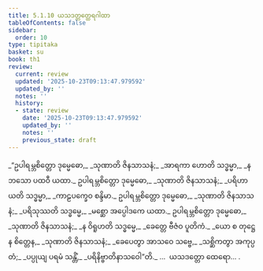 ```yaml
---
title: 5.1.10 ယသဒတ္တတ္ထေရဂါထာ
tableOfContents: false
sidebar:
  order: 10
type: tipitaka
basket: su
book: th1
review:
  current: review
  updated: '2025-10-23T09:13:47.979592'
  updated_by: ''
  notes: ''
  history:
  - state: review
    date: '2025-10-23T09:13:47.979592'
    updated_by: ''
    notes: ''
    previous_state: draft
---
```



<ReviewStatus review={frontmatter.review} showDetails={true} />

<HypothesisAnnotation frontmatter={frontmatter} />

<DynamicBreadcrumb />

<Division number="360" book="th1" e="ch" v="19" p="279">

<Paragraph number="621" type="verses" book="th1">
_“ဥပါရမ္ဘစိတ္တော ဒုမ္မေဓော,_  
_သုဏာတိ ဇိနသာသနံ;_  
_အာရကာ ဟောတိ သဒ္ဓမ္မာ,_  
_နဘသော ပထဝီ ယထာ._  

</Paragraph>

</Division>
<Division number="361" book="th1" e="ch" v="19" p="279">

<Paragraph number="622" type="verses" book="th1">
ဥပါရမ္ဘစိတ္တော ဒုမ္မေဓော,_  
_သုဏာတိ ဇိနသာသနံ;_  
_ပရိဟာယတိ သဒ္ဓမ္မာ,_  
_ကာဠပက္ခေဝ စန္ဒိမာ._  

</Paragraph>

</Division>
<Division number="362" book="th1" e="ch" v="19" p="279">

<Paragraph number="623" type="verses" book="th1">
ဥပါရမ္ဘစိတ္တော ဒုမ္မေဓော,_  
_သုဏာတိ ဇိနသာသနံ;_  
_ပရိသုဿတိ သဒ္ဓမ္မေ,_  
_မစ္ဆော အပ္ပေါဒကေ ယထာ._  

</Paragraph>

</Division>
<Division number="363" book="th1" e="ch" v="19" p="279">

<Paragraph number="624" type="verses" book="th1">
ဥပါရမ္ဘစိတ္တော ဒုမ္မေဓော,_  
_သုဏာတိ ဇိနသာသနံ;_  
_န ဝိရူဟတိ သဒ္ဓမ္မေ,_  
_ခေတ္တေ ဗီဇံဝ ပူတိကံ._  

</Paragraph>

</Division>
<Division number="364" book="th1" e="ch" v="19" p="279">

<Paragraph number="625" type="verses" book="th1">
_ယော စ တုဋ္ဌေန စိတ္တေန,_  
_သုဏာတိ ဇိနသာသနံ;_  
_ခေပေတွာ အာသဝေ သဗ္ဗေ,_  
_သစ္ဆိကတွာ အကုပ္ပတံ;_  
_ပပ္ပုယျ ပရမံ သန္တိံ,_  
_ပရိနိဗ္ဗာတိနာသဝေါ”တိ._  


</Paragraph>
</Division>

<Paragraph number="626" type="center" book="th1">
…  ယသဒတ္တော ထေရော… .
</Paragraph>